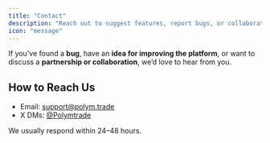 ```yaml
---
title: "Contact"
description: "Reach out to suggest features, report bugs, or collaborate."
icon: "message"
---
```


If you've found a **bug**, have an **idea for improving the platform**, or want to discuss a **partnership or collaboration**, we’d love to hear from you.

## How to Reach Us

- Email: [support@polym.trade](mailto:support@polym.trade)
- X DMs: [@Polymtrade](https://x.com/polymtrade)

We usually respond within 24–48 hours.
